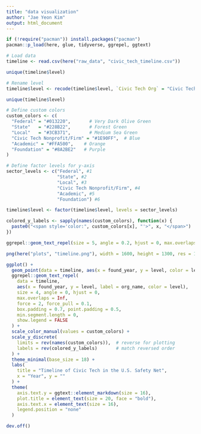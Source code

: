 ```yaml
---
title: "data visualization"
author: "Jae Yeon Kim"
output: html_document
---
```


```r
if (!require("pacman")) install.packages("pacman")
pacman::p_load(here, glue, tidyverse, ggrepel, ggtext)
```

```r
# Load data
timeline <- read.csv(here("raw_data", "civic_tech_timeline.csv"))

unique(timeline$level)
```

```r
# Rename level
timeline$level <- recode(timeline$level, `Civic Tech Org` = "Civic Tech Nonprofit/Firm")

unique(timeline$level)
```

```r
# Define custom colors
custom_colors <- c(
  "Federal" = "#013220",       # Very Dark Olive Green
  "State"   = "#228B22",       # Forest Green
  "Local"   = "#3CB371",       # Medium Sea Green
  "Civic Tech Nonprofit/Firm" = "#1E90FF",  # Blue
  "Academic" = "#FFA500",    # Orange
  "Foundation" = "#8A2BE2"   # Purple
)
```

```r
# Define factor levels for y-axis
sector_levels <- c("Federal", #1 
                   "State", #2
                   "Local", #3
                   "Civic Tech Nonprofit/Firm", #4 
                   "Academic", #5
                   "Foundation") #6

timeline$level <- factor(timeline$level, levels = sector_levels)

colored_y_labels <- sapply(names(custom_colors), function(x) {
  paste0("<span style='color:", custom_colors[x], "'>", x, "</span>")
})
```

```r
ggrepel::geom_text_repel(size = 5, angle = 0.2, hjust = 0, max.overlaps = Inf)
```

```r
png(here("plots", "timeline.png"), width = 1600, height = 1300, res = 120)

ggplot() +
  geom_point(data = timeline, aes(x = found_year, y = level, color = level), size = 0.01, alpha = 0) +
  ggrepel::geom_text_repel(
    data = timeline,
    aes(x = found_year, y = level, label = org_name, color = level),
    size = 4, angle = 0, hjust = 0,
    max.overlaps = Inf,
    force = 2, force_pull = 0.1,
    box.padding = 0.7, point.padding = 0.5,
    min.segment.length = 0,
    show.legend = FALSE
  ) +
  scale_color_manual(values = custom_colors) +
  scale_y_discrete(
    limits = rev(names(custom_colors)),  # reverse for plotting
    labels = rev(colored_y_labels)       # match reversed order
  ) +
  theme_minimal(base_size = 18) +
  labs(
    title = "Timeline of Civic Tech in the U.S. Safety Net",
    x = "Year", y = ""
  ) +
  theme(
    axis.text.y = ggtext::element_markdown(size = 16),
    plot.title = element_text(size = 20, face = "bold"),
    axis.text.x = element_text(size = 16),
    legend.position = "none"
  )

dev.off()
```